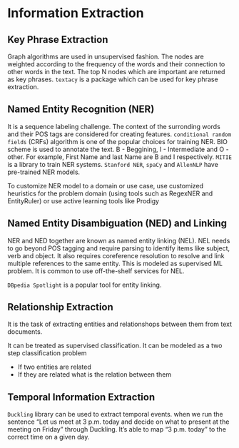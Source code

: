 # Information Extraction

## Key Phrase Extraction
Graph algorithms are used in unsupervised fashion. The nodes are weighted according to the frequency of the words and their connection to other words in the text. The top N nodes which are important are returned as key phrases. `textacy` is a package which can be used for key phrase extraction.

## Named Entity Recognition (NER)
It is a sequence labeling challenge. The context of the surronding words and their POS tags are considered for creating features. `conditional random fields` (CRFs) algorithm is one of the popular choices for training NER.
BIO scheme is used to annotate the text. B - Beggining, I - Intermediate and O - other. For example, First Name and last Name are B and I respectively.
`MITIE` is a library to train NER systems.
`Stanford NER`, `spaCy` and `AllenNLP` have pre-trained NER models.

To customize NER model to a domain or use case, use customized heuristics for the problem domain (using tools such as RegexNER and EntityRuler) or use active learning tools like Prodigy


## Named Entity Disambiguation (NED) and Linking
NER and NED together are known as named entity linking (NEL). NEL needs to go beyond POS tagging and require parsing to identify items like subject, verb and object. It also requires coreference resolution to resolve and link multiple references to the same entity. This is modeled as supervised ML problem. It is common to use off-the-shelf services for NEL.

`DBpedia Spotlight` is a popular tool for entity linking.

## Relationship Extraction
It is the task of extracting entities and relationshops between them from text documents.

It can be treated as supervised classification. It can be modeled as a two step classification problem

* If two entities are related
* If they are related what is the relation between them

## Temporal Information Extraction
`Duckling` library can be used to extract temporal events. when we run the sentence “Let us meet at 3 p.m. today and decide on what to present at the meeting on Friday” through Duckling. It’s able to map “3 p.m. today” to the correct time on a given day.